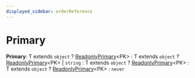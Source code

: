 ```yaml
---
displayed_sidebar: orderReference
---
```



# Primary

 **Primary**: T extends `object` ? [ReadonlyPrimary](../order.ReadonlyPrimary/page.mdx)&#60;PK&#62; : T extends `object` ? [ReadonlyPrimary](../order.ReadonlyPrimary/page.mdx)&#60;PK&#62; \| `string` : T extends `object` ? [ReadonlyPrimary](../order.ReadonlyPrimary/page.mdx)&#60;PK&#62; : T extends `object` ? [ReadonlyPrimary](../order.ReadonlyPrimary/page.mdx)&#60;PK&#62; : `never`
